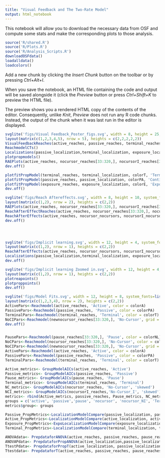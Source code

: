 ```yaml
---
title: "Visual Feedback and The Two-Rate Model"
output: html_notebook
---
```


This notebook will allow you to download the necessary data from OSF and compute some stats and make the corresponding plots to those analysis. 

```r
source('R/shared.R')
source('R/Plots.R')
source('R/Analysis_Scripts.R')
downloadOSFdata()
loadalldata()
loadcolors()
```


Add a new chunk by clicking the *Insert Chunk* button on the toolbar or by pressing *Ctrl+Alt+I*.

When you save the notebook, an HTML file containing the code and output will be saved alongside it (click the *Preview* button or press *Ctrl+Shift+K* to preview the HTML file).

The preview shows you a rendered HTML copy of the contents of the editor. Consequently, unlike *Knit*, *Preview* does not run any R code chunks. Instead, the output of the chunk when it was last run in the editor is displayed.
```r

svglite('figs/Visual Feedback_Poster_figs.svg', width = 8, height = 25, system_fonts=list(sans = "Arial"))
layout(matrix(c(1,2,3,4,5), nrow = 5), heights = c(2,2,2,2,2))
VisualFeedbackReaches(active_reaches, passive_reaches, terminal_reaches)
ReachmodelCTs()
Localizations(passive_localization,terminal_localization, exposure_localization, active_localization)
plotpropmodels()
RAEPlots(active_reaches, nocursor_reaches[33:320,], nocursorI_reaches[33:320,], nocursor_nocursors, nocursorI_nocursors)
dev.off()

plotfitPropModel(terminal_reaches, terminal_localization, colorT, 'Terminal Prop Model')
plotfitPropModel(passive_reaches, passive_localization, colorPA, 'Continuous Prop Model')
plotfitPropModel(exposure_reaches, exposure_localization, colorE, 'Exposure Prop Model', exp = 'exp')
dev.off()

svglite('figs/Reach Aftereffects.svg', width = 8, height = 10, system_fonts=list(sans = "Arial"))
layout(matrix(c(1,2), nrow = 2), heights = c(2,2))
RAEPlots(active_reaches, nocursor_reaches[33:320,], nocursorI_reaches[33:320,], nocursor_nocursors, nocursorI_nocursors)
ReachAfterEffectReaches(active_reaches, nocursor_reaches[33:320,], nocursorI_reaches[33:320,])
ReachAfterEffects(active_reaches, nocursor_nocursors, nocursorI_nocursors)
dev.off()




svglite('figs/Implicit learning.svg', width = 12, height = 4, system_fonts=list(sans = "Arial"))
layout(matrix(c(1,2), nrow = 1), heights = c(2,2))
ReachAfterEffects(active_reaches, nocursor_nocursors, nocursorI_nocursors)
Localizations(passive_localization,terminal_localization, exposure_localization, active_localization)
dev.off()

svglite('figs/Implicit learning Zoomed in.svg', width = 12, height = 4, system_fonts=list(sans = "Arial"))
layout(matrix(c(1,2), nrow = 1), heights = c(2,2))
plotreapoints()
plotproppoints()
dev.off()

svglite('figs/Model Fits.svg', width = 12, height = 8, system_fonts=list(sans = "Arial"))
layout(matrix(c(1,2,3,4), nrow = 2), heights = c(2,2))
ActivePars<-Reachmodel(active_reaches, 'Active', color = colorA)
PassivePars<-Reachmodel(passive_reaches, 'Passive', color = colorPA)
TerminalPars<-Reachmodel(terminal_reaches, 'Terminal', color = colorT)
NoCIPars<-Reachmodel(newnocursor_reaches[33:320,], 'No-Cursor', grid = 'skewed', color = colorNC)
dev.off()



```

```r
PausePars<-Reachmodel(pause_reaches[33:320,], 'Pause', color = colorNL)
NoCPars<-Reachmodel(nocursor_reaches[33:320,], 'No-Cursor', color = colorNC)
NoCIPars<-Reachmodel(newnocursor_reaches[33:320,], 'No-Cursor', grid = 'skewed', color = colorNC)
ActivePars<-Reachmodel(active_reaches, 'Active', color = colorA)
PassivePars<-Reachmodel(passive_reaches, 'Passive', color = colorPA)
TerminalPars<-Reachmodel(terminal_reaches, 'Terminal', color = colorT)
```

```r
Active_metrics<- GroupModelAICs(active_reaches, 'Active')
Passive_metrics<- GroupModelAICs(passive_reaches, 'Passive')
Pause_metrics<- GroupModelAICs(pause_reaches, 'Pause')
Terminal_metrics<- GroupModelAICs(terminal_reaches, 'Terminal')
NC_metrics<- GroupModelAICs(nocursor_reaches, 'No-Cursor', 'skewed')
NCI_metrics<- GroupModelAICs(nocursorI_reaches,'No-Cursor_I', 'skewed')
metrics<- rbind(Active_metrics, passive_reaches, Pause_metrics, NC_metrics, NCI_metrics,Terminal_metrics)
groups = c('active', 'passive','pause', 'nocursor', 'nocursor_NI', 'Terminal')
metrics$group<- groups
```

```r
Passive_PropMetrics<-LocalizationModelCompare(passive_localization, passive_reaches, colorPA)
Active_PropMetrics<-LocalizationModelCompare(active_localization, active_reaches, colorA)
Exposure_PropMetrics<-ExpoLocalizationModelCompare(exposure_localization, exposure_reaches, colorE)
Terminal_PropMetrics<-LocalizationModelCompare(terminal_localization, terminal_reaches, colorT)
```


```r
ANOVAdata<- PrepdataforANOVA(active_reaches, passive_reaches, pause_reaches[33:320,], nocursor_reaches[33:320,], nocursorI_reaches[33:320,], nocursor_nocursors, nocursorI_nocursors, terminal_reaches)
ANOVAPdata<- PrepdataforPropANOVA(active_localization,passive_localization)
TtestPdata<- PrepdataforPropT(active_localization, passive_localization, terminal_localization, exposure_localization)
Ttestdata<- PrepdataforT(active_reaches, passive_reaches, pause_reaches[33:320,], nocursor_reaches[33:320,], nocursor_nocursors, nocursorI_reaches[33:320,], nocursorI_nocursors, terminal_reaches)


```


